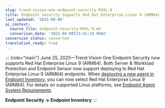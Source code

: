 ```yaml
---
slug: trend-vision-one-endpoint-security-RH3L-9
title: Endpoint Security Supports Red Hat Enterprise Linux 9 (ARM64)
last_updated: '2025-09-08'
ai_context:
  source_file: endpoint-security-RH3L-9.md
  conversion_date: '2025-09-08T23:42:19.960Z'
conversion_status: converted
translation_ready: true
---
```


::: {role="main"}
June 25, 2025—Trend Vision One Endpoint Security now supports Red Hat Enterprise Linux 9 (ARM64). Both Server & Workload Protection and Endpoint Sensor now support deploying to Red Hat Enterprise Linux 9 (ARM64) endpoints. When [deploying a new agent in Endpoint Inventory](deploy-agents.mdx), you can now select Red Hat Enterprise Linux 9 (ARM64). For details on supported Linux platforms, see [Endpoint Agent System Requirements](endpoint-agent-system-requirements.mdx).

**Endpoint Security → Endpoint Inventory**
:::
